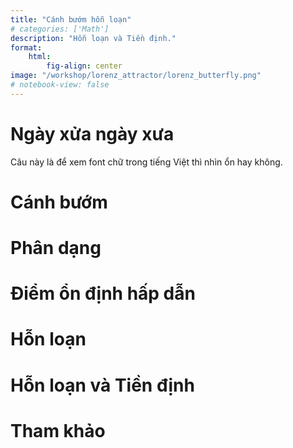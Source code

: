 ```yaml
---
title: "Cánh bướm hỗn loạn"
# categories: ['Math']
description: "Hỗn loạn và Tiền định."
format:
    html:
        fig-align: center
image: "/workshop/lorenz_attractor/lorenz_butterfly.png"
# notebook-view: false
---
```


# Ngày xửa ngày xưa

Câu này là để xem font chữ trong tiếng Việt thì nhìn ổn hay không.

# Cánh bướm


# Phân dạng


# Điểm ổn định hấp dẫn


# Hỗn loạn


# Hỗn loạn và Tiền định



# Tham khảo

